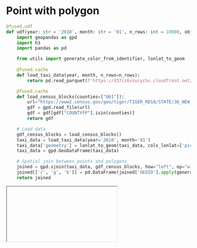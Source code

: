 # Point with polygon

```python
@fused.udf
def udf(year: str = '2010', month: str = '01', n_rows: int = 10000, object_to_show='points'):
    import geopandas as gpd
    import h3
    import pandas as pd

    from utils import generate_color_from_identifier, lonlat_to_geom
    
    @fused.cache
    def load_taxi_data(year, month, n_rows=n_rows):
        return pd.read_parquet(f'https://d37ci6vzurychx.cloudfront.net/trip-data/yellow_tripdata_{year}-{month}.parquet').head(n_rows)

    @fused.cache
    def load_census_blocks(counties=["061"]):
        url="https://www2.census.gov/geo/tiger/TIGER_RD18/STATE/36_NEW_YORK/36/tl_rd22_36_bg.zip"
        gdf = gpd.read_file(url)
        gdf = gdf[gdf["COUNTYFP"].isin(counties)]
        return gdf

    # Load data
    gdf_census_blocks = load_census_blocks()
    taxi_data = load_taxi_data(year='2010', month='01')
    taxi_data['geometry'] = lonlat_to_geom(taxi_data, cols_lonlat=['pickup_longitude','pickup_latitude'])
    taxi_data = gpd.GeoDataFrame(taxi_data)

    # Spatial join between points and polygons
    joined = gpd.sjoin(taxi_data, gdf_census_blocks, how="left", op="within")
    joined[['r', 'g', 'b']] = pd.DataFrame(joined['GEOID'].apply(generate_color_from_identifier).tolist(), index=joined.index)
    return joined
```




<Iframe url="https://staging.fused.io/workbench#app/s/aH4sIAAAAAAAAA61U247aMBD9Fct9AKQsJOESQMpTq1aq%2BrDSVn0hKHLiSXAxdmqbZWm1%2F94xsCwbthepndxmzsyczIyd%2FKCl5kDnVGwabRxp9hzKNWGWNHydqRNqnQG2kcJ5h3VnvNpa4DlrmjNSg26Y4hiGZ93wTPnDur4TTkI3o7daKEeEIrda7mutMto7xmTK6TUokpJOkfBoVvJZEg%2BrOOKTURHFPK6mJY%2FYpAqHrOBJEUI8ScoiiYCzeJpwNmFxNC1ZBEUnU7xConN5fbNV3QN9QHTxFUqXO53bld6lneZYh%2B0EROVG72w6DlF6niNvfLX276l89DWRVHVAJHPI071Jhv3ZNElm44CMwn4yHo1no8MI3pC3OGUHZMOaw8iOa5GXK2ZcN1MEBRel%2Fw7Bk%2BkFo3Pr9hLSjKJe6If5YHAA7OBoDzgz65v7WUaD5zShhBNM5vcCdpiP7009%2BRc077x18QYvWL1wWw4pKkHLpVV98mGfL33ftd6kUdhCG%2BHKVXqJ9i50yfZgbLpo5WBxn7ynVZiXjH4A%2FdFqdQh40eaTcOZYyqtXPDW4vBJS5qWW2qSLeIwrE%2BM1DAMShctfpEihoJXibz4lfDUJvyHcNTz9bLbwO86d4G51PbNee4b%2FZR6nDf7nHjsLE9RBsez8c2fjq86ezae5IdSjATXwbSsMbABLpPMFPf9cTj6wzqsPzBi2R2XPjMTH8buhy4AK%2B34r5V1pABSdV0xaePwJURrND%2FIEAAA%3D"/>

